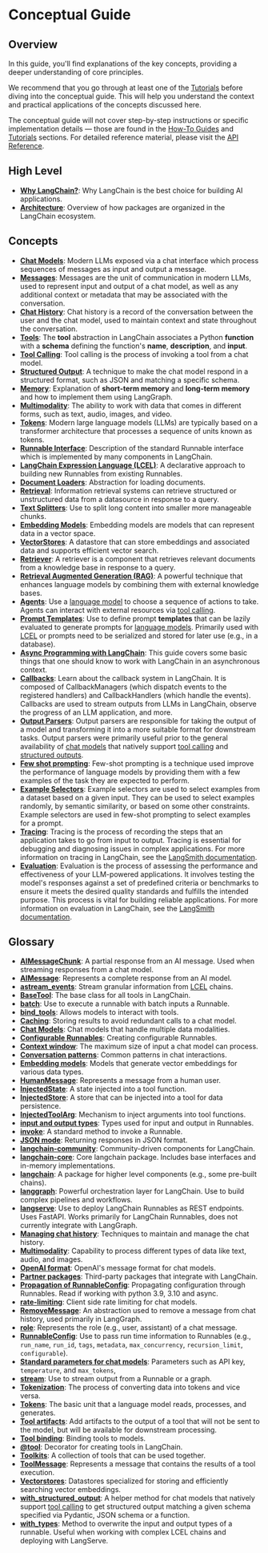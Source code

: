 # Conceptual Guide

## Overview

In this guide, you'll find explanations of the key concepts, providing a deeper understanding of core principles.

We recommend that you go through at least one of the [Tutorials](/docs/tutorials) before diving into the conceptual guide. This will help you understand the context and practical applications of the concepts discussed here.

The conceptual guide will not cover step-by-step instructions or specific implementation details — those are found in the [How-To Guides](/docs/how_to/) and [Tutorials](/docs/tutorials) sections. For detailed reference material, please visit the [API Reference](https://python.langchain.com/api_reference/).


## High Level

- **[Why LangChain?](/docs/concepts/why_langchain)**: Why LangChain is the best choice for building AI applications.
- **[Architecture](/docs/concepts/architecture)**: Overview of how packages are organized in the LangChain ecosystem.

## Concepts

- **[Chat Models](/docs/concepts/chat_models)**: Modern LLMs exposed via a chat interface which process sequences of messages as input and output a message.
- **[Messages](/docs/concepts/messages)**: Messages are the unit of communication in modern LLMs, used to represent input and output of a chat model, as well as any additional context or metadata that may be associated with the conversation.
- **[Chat History](/docs/concepts/chat_history)**: Chat history is a record of the conversation between the user and the chat model, used to maintain context and state throughout the conversation.
- **[Tools](/docs/concepts/tools)**: The **tool** abstraction in LangChain associates a Python **function** with a **schema** defining the function's **name**, **description**, and **input**.
- **[Tool Calling](/docs/concepts/tool_calling)**: Tool calling is the process of invoking a tool from a chat model.
- **[Structured Output](/docs/concepts/structured_outputs)**: A technique to make the chat model respond in a structured format, such as JSON and matching a specific schema.
- **[Memory](https://langchain-ai.github.io/langgraph/concepts/memory/)**: Explanation of **short-term memory** and **long-term memory** and how to implement them using LangGraph.
- **[Multimodality](/docs/concepts/multimodality)**: The ability to work with data that comes in different forms, such as text, audio, images, and video.
- **[Tokens](/docs/concepts/tokens)**: Modern large language models (LLMs) are typically based on a transformer architecture that processes a sequence of units known as tokens.
- **[Runnable Interface](/docs/concepts/runnables)**: Description of the standard Runnable interface which is implemented by many components in LangChain.
- **[LangChain Expression Language (LCEL)](/docs/concepts/lcel)**: A declarative approach to building new Runnables from existing Runnables.
- **[Document Loaders](/docs/concepts/document_loaders)**: Abstraction for loading documents.
- **[Retrieval](/docs/concepts/retrieval)**: Information retrieval systems can retrieve structured or unstructured data from a datasource in response to a query.
- **[Text Splitters](/docs/concepts/text_splitters)**: Use to split long content into smaller more manageable chunks.
- **[Embedding Models](/docs/concepts/embedding_models)**: Embedding models are models that can represent data in a vector space.
- **[VectorStores](/docs/concepts/vectorstores)**: A datastore that can store embeddings and associated data and supports efficient vector search.
- **[Retriever](/docs/concepts/retrievers)**: A retriever is a component that retrieves relevant documents from a knowledge base in response to a query.
- **[Retrieval Augmented Generation (RAG)](/docs/concepts/rag)**: A powerful technique that enhances language models by combining them with external knowledge bases.
- **[Agents](/docs/concepts/agents)**: Use a [language model](/docs/concepts/chat_models) to choose a sequence of actions to take. Agents can interact with external resources via [tool calling](/docs/concepts/tool_calling).
- **[Prompt Templates](/docs/concepts/prompt_templates)**: Use to define prompt **templates** that can be lazily evaluated to generate prompts for [language models](/docs/concepts/chat_models). Primarily used with [LCEL](/docs/concepts/lcel) or prompts need to be serialized and stored for later use (e.g., in a database).
- **[Async Programming with LangChain](/docs/concepts/async)**: This guide covers some basic things that one should know to work with LangChain in an asynchronous context.
- **[Callbacks](/docs/concepts/callbacks)**: Learn about the callback system in LangChain. It is composed of CallbackManagers (which dispatch events to the registered handlers) and CallbackHandlers (which handle the events). Callbacks are used to stream outputs from LLMs in LangChain, observe the progress of an LLM application, and more.
- **[Output Parsers](/docs/concepts/output_parsers)**: Output parsers are responsible for taking the output of a model and transforming it into a more suitable format for downstream tasks. Output parsers were primarily useful prior to the general availability of [chat models](/docs/concepts/chat_models) that natively support [tool calling](/docs/concepts/tool_calling) and [structured outputs](/docs/concepts/structured_outputs).
- **[Few shot prompting](/docs/concepts/few_shot_prompting)**: Few-shot prompting is a technique used improve the performance of language models by providing them with a few examples of the task they are expected to perform.
- **[Example Selectors](/docs/concepts/example_selectors)**: Example selectors are used to select examples from a dataset based on a given input. They can be used to select examples randomly, by semantic similarity, or based on some other constraints. Example selectors are used in few-shot prompting to select examples for a prompt.
- **[Tracing](/docs/concepts/tracing)**: Tracing is the process of recording the steps that an application takes to go from input to output. Tracing is essential for debugging and diagnosing issues in complex applications. For more information on tracing in LangChain, see the [LangSmith documentation](https://docs.smith.langchain.com/concepts/tracing).
- **[Evaluation](/docs/concepts/evaluation)**: Evaluation is the process of assessing the performance and effectiveness of your LLM-powered applications. It involves testing the model's responses against a set of predefined criteria or benchmarks to ensure it meets the desired quality standards and fulfills the intended purpose. This process is vital for building reliable applications. For more information on evaluation in LangChain, see the [LangSmith documentation](https://docs.smith.langchain.com/concepts/evaluation).

## Glossary

- **[AIMessageChunk](/docs/concepts/messages#aimessagechunk)**: A partial response from an AI message. Used when streaming responses from a chat model.
- **[AIMessage](/docs/concepts/messages#aimessage)**: Represents a complete response from an AI model.
- **[astream_events](/docs/concepts/chat_models#key-methods)**: Stream granular information from [LCEL](/docs/concepts/lcel) chains.
- **[BaseTool](/docs/concepts/tools#basetool)**: The base class for all tools in LangChain.
- **[batch](/docs/concepts/runnables)**: Use to execute a runnable with batch inputs a Runnable.
- **[bind_tools](/docs/concepts/chat_models#bind-tools)**: Allows models to interact with tools.
- **[Caching](/docs/concepts/chat_models#caching)**: Storing results to avoid redundant calls to a chat model.
- **[Chat Models](/docs/concepts/multimodality#chat-models)**: Chat models that handle multiple data modalities.
- **[Configurable Runnables](/docs/concepts/runnables#configurable-Runnables)**: Creating configurable Runnables.
- **[Context window](/docs/concepts/chat_models#context-window)**: The maximum size of input a chat model can process.
- **[Conversation patterns](/docs/concepts/chat_history#conversation-patterns)**: Common patterns in chat interactions.
- **[Embedding models](/docs/concepts/multimodality#embedding-models)**: Models that generate vector embeddings for various data types.
- **[HumanMessage](/docs/concepts/messages#humanmessage)**: Represents a message from a human user.
- **[InjectedState](/docs/concepts/tools#injectedstate)**: A state injected into a tool function.
- **[InjectedStore](/docs/concepts/tools#injectedstore)**: A store that can be injected into a tool for data persistence.
- **[InjectedToolArg](/docs/concepts/tools#injectedtoolarg)**: Mechanism to inject arguments into tool functions.
- **[input and output types](/docs/concepts/runnables#input-and-output-types)**: Types used for input and output in Runnables.
- **[invoke](/docs/concepts/runnables)**: A standard method to invoke a Runnable.
- **[JSON mode](/docs/concepts/structured_outputs#json-mode)**: Returning responses in JSON format.
- **[langchain-community](/docs/concepts/architecture#langchain-community)**: Community-driven components for LangChain.
- **[langchain-core](/docs/concepts/architecture#langchain-core)**: Core langchain package. Includes base interfaces and in-memory implementations.
- **[langchain](/docs/concepts/architecture#langchain)**: A package for higher level components (e.g., some pre-built chains).
- **[langgraph](/docs/concepts/architecture#langgraph)**: Powerful orchestration layer for LangChain. Use to build complex pipelines and workflows.
- **[langserve](/docs/concepts/architecture#langserve)**: Use to deploy LangChain Runnables as REST endpoints. Uses FastAPI. Works primarily for LangChain Runnables, does not currently integrate with LangGraph.
- **[Managing chat history](/docs/concepts/chat_history#managing-chat-history)**: Techniques to maintain and manage the chat history.
- **[Multimodality](/docs/concepts/chat_models#multimodality)**: Capability to process different types of data like text, audio, and images.
- **[OpenAI format](/docs/concepts/messages#openai-format)**: OpenAI's message format for chat models.
- **[Partner packages](/docs/concepts/architecture#partner-packages)**: Third-party packages that integrate with LangChain.
- **[Propagation of RunnableConfig](/docs/concepts/runnables#propagation-runnableconfig)**: Propagating configuration through Runnables. Read if working with python 3.9, 3.10 and async.
- **[rate-limiting](/docs/concepts/chat_models#rate-limiting)**: Client side rate limiting for chat models.
- **[RemoveMessage](/docs/concepts/messages#remove-message)**: An abstraction used to remove a message from chat history, used primarily in LangGraph.
- **[role](/docs/concepts/messages#role)**: Represents the role (e.g., user, assistant) of a chat message.
- **[RunnableConfig](/docs/concepts/runnables#runnableconfig)**: Use to pass run time information to Runnables (e.g., `run_name`, `run_id`, `tags`, `metadata`, `max_concurrency`, `recursion_limit`, `configurable`).
- **[Standard parameters for chat models](/docs/concepts/chat_models#standard-parameters)**: Parameters such as API key, `temperature`, and `max_tokens`,
- **[stream](/docs/concepts/streaming)**: Use to stream output from a Runnable or a graph.
- **[Tokenization](/docs/concepts/tokens)**: The process of converting data into tokens and vice versa.
- **[Tokens](/docs/concepts/tokens)**: The basic unit that a language model reads, processes, and generates.
- **[Tool artifacts](/docs/concepts/tools#tool-artifacts)**: Add artifacts to the output of a tool that will not be sent to the model, but will be available for downstream processing.
- **[Tool binding](/docs/concepts/tool_calling#tool-binding)**: Binding tools to models.
- **[@tool](/docs/concepts/tools#@tool)**: Decorator for creating tools in LangChain.
- **[Toolkits](/docs/concepts/tools#toolkits)**: A collection of tools that can be used together.
- **[ToolMessage](/docs/concepts/messages#toolmessage)**: Represents a message that contains the results of a tool execution.
- **[Vectorstores](/docs/concepts/vectorstores)**: Datastores specialized for storing and efficiently searching vector embeddings.
- **[with_structured_output](/docs/concepts/chat_models#with-structured-output)**: A helper method for chat models that natively support [tool calling](/docs/concepts/tool_calling) to get structured output matching a given schema specified via Pydantic, JSON schema or a function.
- **[with_types](/docs/concepts/runnables#with_types)**: Method to overwrite the input and output types of a runnable. Useful when working with complex LCEL chains and deploying with LangServe.


<RedirectAnchors />